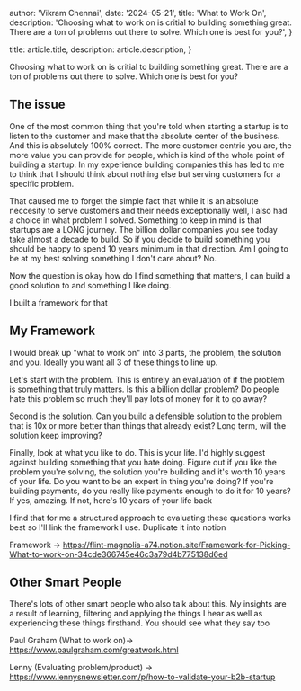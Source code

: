 
  author: 'Vikram Chennai',
  date: '2024-05-21',
  title: 'What to Work On',
  description:
    'Choosing what to work on is critial to building something great. There are a ton of problems out there to solve. Which one is best for you?',
}

  title: article.title,
  description: article.description,
}


Choosing what to work on is critial to building something great. There are a ton of problems out there to solve. Which one is best for you?



## The issue

One of the most common thing that you're told when starting a startup is to listen to the customer and make that the absolute center of the business.
And this is absolutely 100% correct. The more customer centric you are, the more value you can provide for people, which is kind of the whole point of building a startup.
In my experience building companies this has led to me to think that I should think about nothing else but serving customers for a specific problem.

That caused me to forget the simple fact that while it is an absolute neccesity to serve customers and their needs exceptionally well, I also had a choice in what problem I solved.
Something to keep in mind is that startups are a LONG journey. The billion dollar companies you see today take almost a decade to build.
So if you decide to build something you should be happy to spend 10 years minimum in that direction. Am I going to be at my best solving something I don't care about? No.

Now the question is okay how do I find something that matters, I can build a good solution to and something I like doing.

I built a framework for that

## My Framework

I would break up "what to work on" into 3 parts, the problem, the solution and you. Ideally you want all 3 of these things to line up.

Let's start with the problem. This is entirely an evaluation of if the problem is something that truly matters. Is this a billion dollar problem?
Do people hate this problem so much they'll pay lots of money for it to go away? 

Second is the solution.
Can you build a defensible solution to the problem that is 10x or more better than things that already exist? Long term, will the solution keep improving?

Finally, look at what you like to do. This is your life. I'd highly suggest against building something that you hate doing.
Figure out if you like the problem you're solving, the solution you're building and it's worth 10 years of your life. Do you want to be an expert in thing you're doing? If you're building payments, do you really like payments enough to do it for 10 years? If yes, amazing. If not, here's 10 years of your life back

I find that for me a structured approach to evaluating these questions works best so I'll link the framework I use. Duplicate it into notion

Framework -> https://flint-magnolia-a74.notion.site/Framework-for-Picking-What-to-work-on-34cde366745e46c3a79d4b775138d6ed

## Other Smart People

There's lots of other smart people who also talk about this. My insights are a result of learning, filtering and applying the things I hear as well as experiencing these things firsthand. You should see what they say too

Paul Graham (What to work on)-> https://www.paulgraham.com/greatwork.html

Lenny (Evaluating problem/product) -> https://www.lennysnewsletter.com/p/how-to-validate-your-b2b-startup




